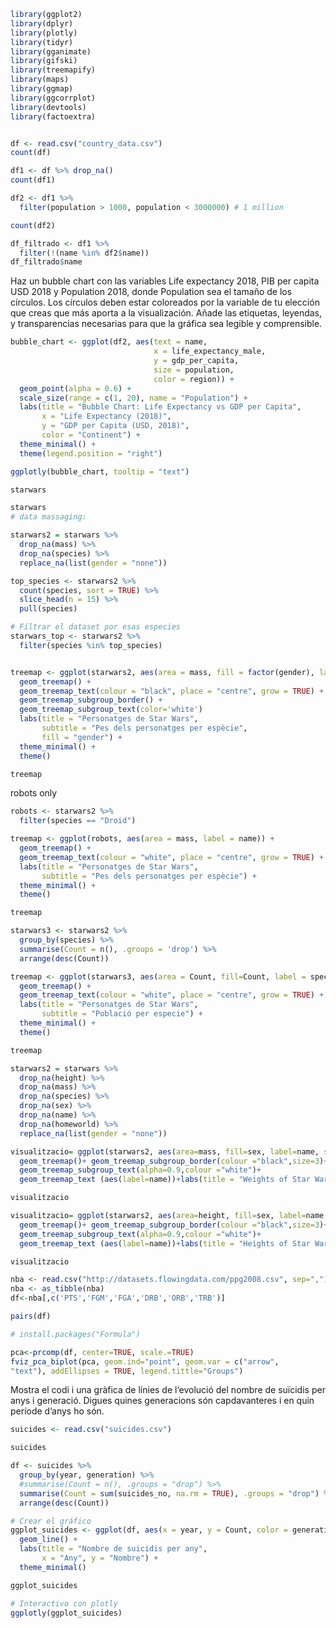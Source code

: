 ```r
library(ggplot2)
library(dplyr)
library(plotly)
library(tidyr)
library(gganimate)
library(gifski)
library(treemapify)
library(maps)
library(ggmap)
library(ggcorrplot)
library(devtools)
library(factoextra)


df <- read.csv("country_data.csv")
count(df)
```

```r
df1 <- df %>% drop_na()
count(df1)
```

```r
df2 <- df1 %>% 
  filter(population > 1000, population < 3000000) # 1 million

count(df2)

df_filtrado <- df1 %>%
  filter(!(name %in% df2$name))
df_filtrado$name
```

Haz un bubble chart con las variables Life expectancy 2018, PIB per capita
USD 2018 y Population 2018, donde Population sea el tamaño de los círculos.
Los círculos deben estar coloreados por la variable de tu elección que creas que más
aporta a la visualización.
Añade las etiquetas, leyendas, y transparencias necesarias para que la gráfica sea
legible y comprensible.

```r
bubble_chart <- ggplot(df2, aes(text = name,
                                x = life_expectancy_male,
                                y = gdp_per_capita,
                                size = population, 
                                color = region)) +
  geom_point(alpha = 0.6) +
  scale_size(range = c(1, 20), name = "Population") +
  labs(title = "Bubble Chart: Life Expectancy vs GDP per Capita",
       x = "Life Expectancy (2018)",
       y = "GDP per Capita (USD, 2018)",
       color = "Continent") +
  theme_minimal() +
  theme(legend.position = "right")

ggplotly(bubble_chart, tooltip = "text")
```

```r
starwars
```

```r
starwars
# data massaging:

starwars2 = starwars %>%
  drop_na(mass) %>%
  drop_na(species) %>%
  replace_na(list(gender = "none"))

top_species <- starwars2 %>%
  count(species, sort = TRUE) %>%
  slice_head(n = 15) %>%
  pull(species)

# Filtrar el dataset por esas especies
starwars_top <- starwars2 %>%
  filter(species %in% top_species)


treemap <- ggplot(starwars2, aes(area = mass, fill = factor(gender), label = name, subgroup=gender)) +
  geom_treemap() +
  geom_treemap_text(colour = "black", place = "centre", grow = TRUE) +
  geom_treemap_subgroup_border() +
  geom_treemap_subgroup_text(color='white')
  labs(title = "Personatges de Star Wars",
       subtitle = "Pes dels personatges per espècie",
       fill = "gender") +
  theme_minimal() +
  theme()

treemap
```

robots only

```r
robots <- starwars2 %>%
  filter(species == "Droid")

treemap <- ggplot(robots, aes(area = mass, label = name)) +
  geom_treemap() +
  geom_treemap_text(colour = "white", place = "centre", grow = TRUE) +
  labs(title = "Personatges de Star Wars",
       subtitle = "Pes dels personatges per espècie") +
  theme_minimal() +
  theme()

treemap
```


```r
starwars3 <- starwars2 %>%
  group_by(species) %>%
  summarise(Count = n(), .groups = 'drop') %>%
  arrange(desc(Count))

treemap <- ggplot(starwars3, aes(area = Count, fill=Count, label = species)) +
  geom_treemap() +
  geom_treemap_text(colour = "white", place = "centre", grow = TRUE) +
  labs(title = "Personatges de Star Wars",
       subtitle = "Població per especie") +
  theme_minimal() +
  theme()

treemap
```

```r
starwars2 = starwars %>%
  drop_na(height) %>%
  drop_na(mass) %>%
  drop_na(species) %>%
  drop_na(sex) %>%
  drop_na(name) %>%
  drop_na(homeworld) %>%
  replace_na(list(gender = "none"))

visualitzacio= ggplot(starwars2, aes(area=mass, fill=sex, label=name, subgroup=homeworld))+
  geom_treemap()+ geom_treemap_subgroup_border(colour ="black",size=3)+
  geom_treemap_subgroup_text(alpha=0.9,colour ="white")+
  geom_treemap_text (aes(label=name))+labs(title = "Weights of Star Wars Characters")

visualitzacio
```
```r
visualitzacio= ggplot(starwars2, aes(area=height, fill=sex, label=name, subgroup=homeworld))+
  geom_treemap()+ geom_treemap_subgroup_border(colour ="black",size=3)+
  geom_treemap_subgroup_text(alpha=0.9,colour ="white")+
  geom_treemap_text (aes(label=name))+labs(title = "Heights of Star Wars Characters")

visualitzacio
```


```r
nba <- read.csv("http://datasets.flowingdata.com/ppg2008.csv", sep=",")
nba <- as_tibble(nba)
df<-nba[,c('PTS','FGM','FGA','DRB','ORB','TRB')]

pairs(df)
```

```r
# install.packages("Formula")

pca<-prcomp(df, center=TRUE, scale.=TRUE) 
fviz_pca_biplot(pca, geom.ind="point", geom.var = c("arrow",
"text"), addEllipses = TRUE, legend.tittle="Groups")
```

Mostra el codi i una gràfica de línies de l‘evolució del nombre de suïcidis
per anys i generació. Digues quines generacions són capdavanteres i en quin
període d’anys ho són.

```r
suicides <- read.csv("suicides.csv")

suicides

df <- suicides %>%
  group_by(year, generation) %>%
  #summarise(Count = n(), .groups = "drop") %>%
  summarise(Count = sum(suicides_no, na.rm = TRUE), .groups = "drop") %>%
  arrange(desc(Count))

# Crear el gráfico
ggplot_suicides <- ggplot(df, aes(x = year, y = Count, color = generation)) +
  geom_line() +
  labs(title = "Nombre de suicidis per any",
       x = "Any", y = "Nombre") +
  theme_minimal()

ggplot_suicides

# Interactivo con plotly
ggplotly(ggplot_suicides)
```































